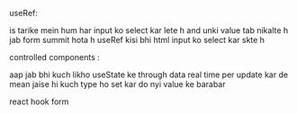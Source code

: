 useRef:

is tarike mein hum har input ko select kar lete h and unki value tab nikalte h jab form summit hota h 
useRef kisi bhi html input ko select kar skte h 

controlled components :

aap jab bhi kuch likho useState ke through data real time per update kar de 
mean jaise hi kuch type ho set kar do nyi value ke barabar

react hook form 
